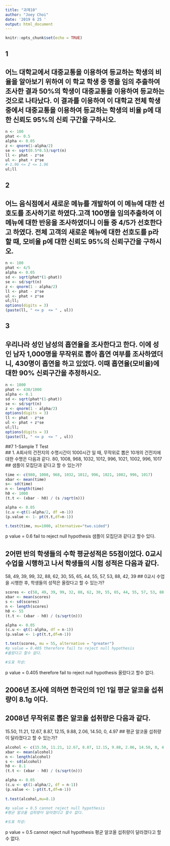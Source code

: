 ```yaml
---
title: "과제10"
author: "Joey Choi"
date: '2019 6 25 '
output: html_document
---
```


```r
knitr::opts_chunk$set(echo = TRUE)
```


## 1
## 어느 대학교에서 대중교통을 이용하여 등교하는 학생의 비율을 알아보기 위하여 이 학교 학생 중 명을 임의 추출하여 조사한 결과 50%의 학생이 대중교통을 이용하여 등교하는것으로 나타났다. 이 결과를 이용하여 이 대학교 전체 학생 중에서 대중교통을 이용하여 등교하는 학생의 비율 p에 대한 신뢰도 95%의 신뢰 구간을 구하시오.

```r
n <- 100
phat <- 0.5
alpha <- 0.05
z <- qnorm(1-alpha/2)
se <- sqrt(0.5*0.5)/sqrt(n)
ll <- phat - z*se
ul <- phat + z*se
#-1.96 <= Z <= 1.96
ul;ll

```


## 2
## 어느 음식점에서 새로운 메뉴를 개발하여 이 메뉴에 대한 선호도를 조사하기로 하였다.고객 100명을 임의추출하여 이 메뉴에 대한 반응을 조사하였더니 이들 중 4/5가 선호한다고 하였다. 전체 고객의 새로운 메뉴에 대한 선호도를 p라 할 때, 모비율 p에 대한 신뢰도 95%의 신뢰구간을 구하시오.


```r
n <- 100 
phat <- 4/5
alpha <- 0.05
sd <- sqrt(phat*(1-phat))
se <- sd/sqrt(n)
z <- qnorm(1 - alpha/2)
ll <- phat - z*se
ul <- phat + z*se
ul;ll;
options(digits = 3)
(paste(ll, " <= p  <= " , ul))
```

## 3 
## 우리나라 성인 남성의 흡연율을 조사한다고 한다. 이에 성인 남자 1,000명을 무작위로 뽑아 흡연 여부를 조사하였더니, 430명이 흡연을 하고 있었다. 이때 흡연율(모비율)에 대한 90% 신뢰구간을 추정하시오.


```r
n <- 1000
phat <- 430/1000
alpha <- 0.1
sd <- sqrt(phat*(1-phat))
se <- sd/sqrt(n)
z <- qnorm(1 - alpha/2)
options(digits = 3)
ll <- phat - z*se
ul <- phat + z*se
ul;ll;
options(digits = 3)
(paste(ll, " <= p  <= " , ul))
```

##7 1-Sample T Test  
## 1. A회사의 건전지의 수명시간이 1000시간 일 때, 무작위로 뽑은 10개의 건전지에 대한 수명은 다음과 같다. 
80, 1008, 968, 1032, 1012, 996, 1021, 1002, 996, 1017 
## 샘플이 모집단과 같다고 할 수 있는가?


```r
time <- c(980, 1008, 968, 1032, 1012, 996, 1021, 1002, 996, 1017)
xbar <- mean(time)
s<- sd(time)
n <- length(time)
h0 <- 1000
(t.t <- (xbar - h0) / (s /sqrt(n)))

alpha <- 0.05
(c.u <-qt(1-alpha/2, df =n-1))
(p.value <- 1- pt(t.t,df=n-1))

t.test(time, mu=1000, alternative="two.sided")
```

p value = 0.6 
fail to reject null hypothesis 
샘플이 모집단과 같다고 할수 있다. 

## 2어떤 반의 학생들의 수학 평균성적은 55점이었다. 0교시 수업을 시행하고 나서 학생들의 시험 성적은 다음과 같다.

58, 49, 39, 99, 32, 88, 62, 30, 55, 65, 44, 55, 57, 53, 88, 42, 39
## 0교시 수업을 시행한 후, 학생들의 성적은 올랐다고 할 수 있는가?


```r
scores <- c(58, 49, 39, 99, 32, 88, 62, 30, 55, 65, 44, 55, 57, 53, 88, 42, 39)
xbar <- mean(scores)
s <- sd(scores)
n <- length(scores)
h0 <- 55
(t.t <- (xbar - h0) / (s/sqrt(n)))

alpha <- 0.05
(c.u <- qt(1-alpha, df = n-1))
(p.value <- 1-pt(t.t,df=n-1))

t.test(scores, mu = 55, alternative = "greater")
#p value = 0.405 therefore fail to reject null hypothesis 
#올랐다고 할수 없다. 

#도표 작성: 
```
p value = 0.405 therefore fail to reject null hypothesis 
올랐다고 할수 없다. 

## 2006년 조사에 의하면 한국인의 1인 1일 평균 알코올 섭취량이 8.1g 이다. 
## 2008년 무작위로 뽑은 알코올 섭취량은 다음과 같다.
15.50, 11.21, 12.67, 8.87, 12.15, 9.88, 2.06, 14.50, 0, 4.97
## 평균 알코올 섭취량이 달라졌다고 할 수 있는가?

```r
alcohol <- c(15.50, 11.21, 12.67, 8.87, 12.15, 9.88, 2.06, 14.50, 0, 4.97)
xbar <- mean(alcohol)
n <- length(alcohol)
s <- sd(alcohol)
h0 <- 8.1
(t.t <- (xbar - h0) / (s/sqrt(n)))

alpha <- 0.05
(c.u <- qt(1-alpha/2, df = n-1))
(p.value <- 1-pt(t.t,df=n-1))
  
t.test(alcohol,mu=8.1)

#p value = 0.5 cannot reject null hypothesis
#평균 알코올 섭취량이 달라졌다고 할수 없다.

#도표 작성: 

```


p value = 0.5 cannot reject null hypothesis
평균 알코올 섭취량이 달라졌다고 할수 없다.


